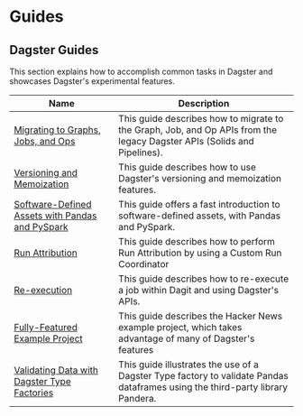 # Guides

## Dagster Guides

This section explains how to accomplish common tasks in Dagster and showcases Dagster's experimental features.

| Name                                                                                       | Description                                                                                                                   |
| ------------------------------------------------------------------------------------------ | ----------------------------------------------------------------------------------------------------------------------------- |
| [Migrating to Graphs, Jobs, and Ops](/guides/dagster/graph_job_op)                         | This guide describes how to migrate to the Graph, Job, and Op APIs from the legacy Dagster APIs (Solids and Pipelines).       |
| [Versioning and Memoization](/guides/dagster/memoization)                                  | This guide describes how to use Dagster's versioning and memoization features. <Experimental />                               |                              |
| [Software-Defined Assets with Pandas and PySpark](/guides/dagster/software-defined-assets) | This guide offers a fast introduction to software-defined assets, with Pandas and PySpark. <Experimental />                   |
| [Run Attribution](/guides/dagster/run-attribution)                                         | This guide describes how to perform Run Attribution by using a Custom Run Coordinator <Experimental />                        |
| [Re-execution](/guides/dagster/re-execution)                                               | This guide describes how to re-execute a job within Dagit and using Dagster's APIs.                                           |
| [Fully-Featured Example Project](/guides/dagster/example_project)                          | This guide describes the Hacker News example project, which takes advantage of many of Dagster's features                     |
| [Validating Data with Dagster Type Factories](/guides/dagster/dagster_type_factories)      | This guide illustrates the use of a Dagster Type factory to validate Pandas dataframes using the third-party library Pandera. |
